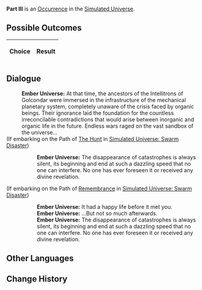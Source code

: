 {{Simulated Universe Event Infobox
|title         = Part III
|image         = 3.png
|type          =
|domains_su    = 
|domains_ext   = 
|domains_swarm = 
|domains_gng   = 
|requirements  =
|prev          = 
|next          = 
|indexRewards  =
|characters    = 
}}
'''Part III''' is an [[Simulated Universe/Occurrence|Occurrence]] in the [[Simulated Universe]].

==Possible Outcomes==
{| class="article-table"
!Choice
!Result

|}

<!--
==Gameplay Notes==

-->
==Dialogue==
{{Dialogue Start}}
:'''Ember Universe:''' At that time, the ancestors of the Intellitrons of Golcondar were immersed in the infrastructure of the mechanical planetary system, completely unaware of the crisis faced by organic beings. Their ignorance laid the foundation for the countless irreconcilable contradictions that would arise between inorganic and organic life in the future. Endless wars raged on the vast sandbox of the universe...
;(If embarking on the Path of [[Simulated Universe/Paths#The Hunt|The Hunt]] in [[Simulated Universe: Swarm Disaster]])
:{{SU Special Dialogue|The Hunt|Move the universe sandbox.|The sandbox simulation is like magic happening in your hands...}}
::'''Ember Universe:''' The disappearance of catastrophes is always silent, its beginning and end at such a dazzling speed that no one can interfere. No one has ever foreseen it or received any divine revelation.
;(If embarking on the Path of [[Simulated Universe/Paths#Remembrance|Remembrance]] in [[Simulated Universe: Swarm Disaster]])
:{{SU Special Dialogue|Remembrance|I'm more concerned about the origins of that Depth Crawler.|You've developed an emotional attachment to it.}}
::'''Ember Universe:''' It had a happy life before it met you.
::'''Ember Universe:''' ...But not so much afterwards.
::'''Ember Universe:''' The disappearance of catastrophes is always silent, its beginning and end at such a dazzling speed that no one can interfere. No one has ever foreseen it or received any divine revelation.
{{Dialogue End}}

==Other Languages==
{{Other Languages
|en    = Part III
|zhs   = 其三
|zht   = 其三
|ja    = その3
|ko    = III
|es    = Parte III
|fr    = Partie III
|ru    = III
|th    = ตอน 3
|vi    = Phần 3
|de    = Teil 3
|id    = Bagian III
|pt    = Parte III
}}

==Change History==
{{Change History|1.0}}
